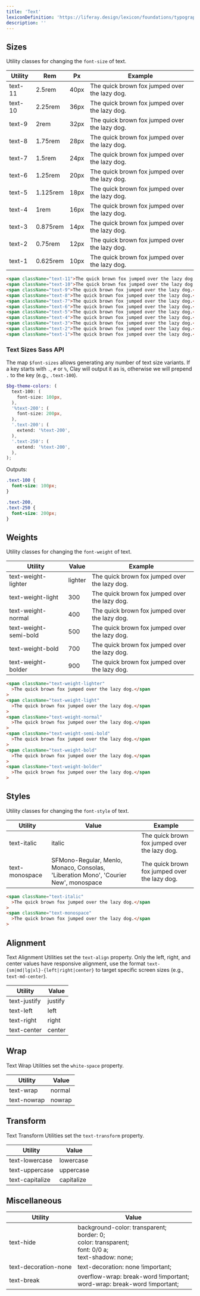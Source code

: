 ```yaml
---
title: 'Text'
lexiconDefinition: 'https://liferay.design/lexicon/foundations/typography/'
description: ''
---
```


## Sizes

Utility classes for changing the `font-size` of text.

<div className="sheet-example">
  <table className="table table-autofit">
    <thead>
      <th className="table-cell-ws-nowrap">Utility</th>
      <th>Rem</th>
      <th>Px</th>
      <th className="table-cell-expand">Example</th>
    </thead>
    <tbody>
      <tr>
        <td className="table-cell-ws-nowrap">text-11</td>
        <td>2.5rem</td>
        <td>40px</td>
        <td className="table-cell-expand">
          <span className="text-11">
            The quick brown fox jumped over the lazy dog.
          </span>
        </td>
      </tr>
      <tr>
        <td className="table-cell-ws-nowrap">text-10</td>
        <td>2.25rem</td>
        <td>36px</td>
        <td className="table-cell-expand">
          <span className="text-10">
            The quick brown fox jumped over the lazy dog.
          </span>
        </td>
      </tr>
      <tr>
        <td className="table-cell-ws-nowrap">text-9</td>
        <td>2rem</td>
        <td>32px</td>
        <td className="table-cell-expand">
          <span className="text-9">
            The quick brown fox jumped over the lazy dog.
          </span>
        </td>
      </tr>
      <tr>
        <td className="table-cell-ws-nowrap">text-8</td>
        <td>1.75rem</td>
        <td>28px</td>
        <td className="table-cell-expand">
          <span className="text-8">
            The quick brown fox jumped over the lazy dog.
          </span>
        </td>
      </tr>
      <tr>
        <td className="table-cell-ws-nowrap">text-7</td>
        <td>1.5rem</td>
        <td>24px</td>
        <td className="table-cell-expand">
          <span className="text-7">
            The quick brown fox jumped over the lazy dog.
          </span>
        </td>
      </tr>
      <tr>
        <td className="table-cell-ws-nowrap">text-6</td>
        <td>1.25rem</td>
        <td>20px</td>
        <td className="table-cell-expand">
          <span className="text-6">
            The quick brown fox jumped over the lazy dog.
          </span>
        </td>
      </tr>
      <tr>
        <td className="table-cell-ws-nowrap">text-5</td>
        <td>1.125rem</td>
        <td>18px</td>
        <td className="table-cell-expand">
          <span className="text-5">
            The quick brown fox jumped over the lazy dog.
          </span>
        </td>
      </tr>
      <tr>
        <td className="table-cell-ws-nowrap">text-4</td>
        <td>1rem</td>
        <td>16px</td>
        <td className="table-cell-expand">
          <span className="text-4">
            The quick brown fox jumped over the lazy dog.
          </span>
        </td>
      </tr>
      <tr>
        <td className="table-cell-ws-nowrap">text-3</td>
        <td>0.875rem</td>
        <td>14px</td>
        <td className="table-cell-expand">
          <span className="text-3">
            The quick brown fox jumped over the lazy dog.
          </span>
        </td>
      </tr>
      <tr>
        <td className="table-cell-ws-nowrap">text-2</td>
        <td>0.75rem</td>
        <td>12px</td>
        <td className="table-cell-expand">
          <span className="text-2">
            The quick brown fox jumped over the lazy dog.
          </span>
        </td>
      </tr>
      <tr>
        <td className="table-cell-ws-nowrap">text-1</td>
        <td>0.625rem</td>
        <td>10px</td>
        <td className="table-cell-expand">
          <span className="text-1">
            The quick brown fox jumped over the lazy dog.
          </span>
        </td>
      </tr>
    </tbody>
  </table>
</div>

```html
<span className="text-11">The quick brown fox jumped over the lazy dog.</span>
<span className="text-10">The quick brown fox jumped over the lazy dog.</span>
<span className="text-9">The quick brown fox jumped over the lazy dog.</span>
<span className="text-8">The quick brown fox jumped over the lazy dog.</span>
<span className="text-7">The quick brown fox jumped over the lazy dog.</span>
<span className="text-6">The quick brown fox jumped over the lazy dog.</span>
<span className="text-5">The quick brown fox jumped over the lazy dog.</span>
<span className="text-4">The quick brown fox jumped over the lazy dog.</span>
<span className="text-3">The quick brown fox jumped over the lazy dog.</span>
<span className="text-2">The quick brown fox jumped over the lazy dog.</span>
<span className="text-1">The quick brown fox jumped over the lazy dog.</span>
```

### Text Sizes Sass API

The map `$font-sizes` allows generating any number of text size variants. If a key starts with `.`, `#` or `%`, Clay will output it as is, otherwise we will prepend `.` to the key (e.g., `.text-100`).

```scss
$bg-theme-colors: (
  text-100: (
    font-size: 100px,
  ),
  '%text-200': (
    font-size: 200px,
  ),
  '.text-200': (
    extend: '%text-200',
  ),
  '.text-250': (
    extend: '%text-200',
  ),
);
```

Outputs:

```css
.text-100 {
  font-size: 100px;
}

.text-200,
.text-250 {
  font-size: 200px;
}
```

## Weights

Utility classes for changing the `font-weight` of text.

<div className="sheet-example">
  <table className="table table-autofit">
    <thead>
      <th className="table-cell-ws-nowrap">Utility</th>
      <th>Value</th>
      <th className="table-cell-expand">Example</th>
    </thead>
    <tbody>
      <tr>
        <td className="table-cell-ws-nowrap">text-weight-lighter</td>
        <td>lighter</td>
        <td className="table-cell-expand">
          <span className="text-weight-lighter">
            The quick brown fox jumped over the lazy dog.
          </span>
        </td>
      </tr>
      <tr>
        <td className="table-cell-ws-nowrap">text-weight-light</td>
        <td>300</td>
        <td className="table-cell-expand">
          <span className="text-weight-light">
            The quick brown fox jumped over the lazy dog.
          </span>
        </td>
      </tr>
      <tr>
        <td className="table-cell-ws-nowrap">text-weight-normal</td>
        <td>400</td>
        <td className="table-cell-expand">
          <span className="text-weight-normal">
            The quick brown fox jumped over the lazy dog.
          </span>
        </td>
      </tr>
      <tr>
        <td className="table-cell-ws-nowrap">text-weight-semi-bold</td>
        <td>500</td>
        <td className="table-cell-expand">
          <span className="text-weight-semi-bold">
            The quick brown fox jumped over the lazy dog.
          </span>
        </td>
      </tr>
      <tr>
        <td className="table-cell-ws-nowrap">text-weight-bold</td>
        <td>700</td>
        <td className="table-cell-expand">
          <span className="text-weight-bold">
            The quick brown fox jumped over the lazy dog.
          </span>
        </td>
      </tr>
      <tr>
        <td className="table-cell-ws-nowrap">text-weight-bolder</td>
        <td>900</td>
        <td className="table-cell-expand">
          <span className="text-weight-bolder">
            The quick brown fox jumped over the lazy dog.
          </span>
        </td>
      </tr>
    </tbody>
  </table>
</div>

```html
<span className="text-weight-lighter"
  >The quick brown fox jumped over the lazy dog.</span
>
<span className="text-weight-light"
  >The quick brown fox jumped over the lazy dog.</span
>
<span className="text-weight-normal"
  >The quick brown fox jumped over the lazy dog.</span
>
<span className="text-weight-semi-bold"
  >The quick brown fox jumped over the lazy dog.</span
>
<span className="text-weight-bold"
  >The quick brown fox jumped over the lazy dog.</span
>
<span className="text-weight-bolder"
  >The quick brown fox jumped over the lazy dog.</span
>
```

## Styles

Utility classes for changing the `font-style` of text.

<div className="sheet-example">
  <table className="table table-autofit">
    <thead>
      <th className="table-cell-ws-nowrap">Utility</th>
      <th className="table-cell-minw-200">Value</th>
      <th className="table-cell-expand">Example</th>
    </thead>
    <tbody>
      <tr>
        <td className="table-cell-ws-nowrap">text-italic</td>
        <td className="table-cell-minw-200">italic</td>
        <td className="table-cell-expand">
          <span className="text-italic">
            The quick brown fox jumped over the lazy dog.
          </span>
        </td>
      </tr>
      <tr>
        <td className="table-cell-ws-nowrap">text-monospace</td>
        <td className="table-cell-minw-200">
          SFMono-Regular, Menlo, Monaco, Consolas, 'Liberation Mono', 'Courier
          New', monospace
        </td>
        <td className="table-cell-expand">
          <span className="text-monospace">
            The quick brown fox jumped over the lazy dog.
          </span>
        </td>
      </tr>
    </tbody>
  </table>
</div>

```html
<span className="text-italic"
  >The quick brown fox jumped over the lazy dog.</span
>
<span className="text-monospace"
  >The quick brown fox jumped over the lazy dog.</span
>
```

## Alignment

Text Alignment Utilities set the `text-align` property. Only the left, right, and center values have responsive alignment, use the format `text-{sm|md|lg|xl}-{left|right|center}` to target specific screen sizes (e.g., `text-md-center`).

<div className="sheet-example">
  <div className="table-responsive">
    <table className="table table-autofit table-nowrap">
      <thead>
        <tr>
          <th>Utility</th>
          <th>Value</th>
        </tr>
      </thead>
      <tbody>
        <tr>
          <td>text-justify</td>
          <td>justify</td>
        </tr>
        <tr>
          <td>text-left</td>
          <td>left</td>
        </tr>
        <tr>
          <td>text-right</td>
          <td>right</td>
        </tr>
        <tr>
          <td>text-center</td>
          <td>center</td>
        </tr>
      </tbody>
    </table>
  </div>
</div>

## Wrap

Text Wrap Utilities set the `white-space` property.

<div className="sheet-example">
  <div className="table-responsive">
    <table className="table table-autofit table-nowrap">
      <thead>
        <tr>
          <th>Utility</th>
          <th>Value</th>
        </tr>
      </thead>
      <tbody>
        <tr>
          <td>text-wrap</td>
          <td>normal</td>
        </tr>
        <tr>
          <td>text-nowrap</td>
          <td>nowrap</td>
        </tr>
      </tbody>
    </table>
  </div>
</div>

## Transform

Text Transform Utilities set the `text-transform` property.

<div className="sheet-example">
  <div className="table-responsive">
    <table className="table table-autofit table-nowrap">
      <thead>
        <tr>
          <th>Utility</th>
          <th>Value</th>
        </tr>
      </thead>
      <tbody>
        <tr>
          <td>text-lowercase</td>
          <td>lowercase</td>
        </tr>
        <tr>
          <td>text-uppercase</td>
          <td>uppercase</td>
        </tr>
        <tr>
          <td>text-capitalize</td>
          <td>capitalize</td>
        </tr>
      </tbody>
    </table>
  </div>
</div>

## Miscellaneous

<div className="sheet-example">
  <div className="table-responsive">
    <table className="table table-autofit table-nowrap">
      <thead>
        <tr>
          <th>Utility</th>
          <th>Value</th>
        </tr>
      </thead>
      <tbody>
        <tr>
          <td>text-hide</td>
          <td>
            background-color: transparent;
            <br />
            border: 0;
            <br />
            color: transparent;
            <br />
            font: 0/0 a;
            <br />
            text-shadow: none;
          </td>
        </tr>
        <tr>
          <td>text-decoration-none</td>
          <td>text-decoration: none !important;</td>
        </tr>
        <tr>
          <td>text-break</td>
          <td>
            overflow-wrap: break-word !important;
            <br />
            word-wrap: break-word !important;
          </td>
        </tr>
      </tbody>
    </table>
  </div>
</div>
